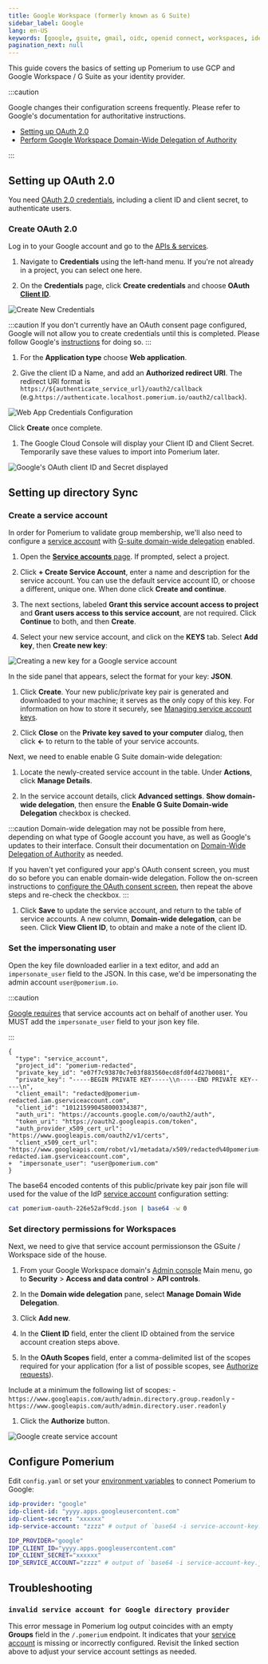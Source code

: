 ```yaml
---
title: Google Workspace (formerly known as G Suite)
sidebar_label: Google
lang: en-US
keywords: [google, gsuite, gmail, oidc, openid connect, workspaces, identity provider, idp]pagination_prev: null
pagination_next: null
---
```



This guide covers the basics of setting up Pomerium to use GCP and Google Workspace / G Suite as your identity provider.

:::caution

Google changes their configuration screens frequently. Please refer to Google's documentation for authoritative instructions.

- [Setting up OAuth 2.0](https://developers.google.com/identity/protocols/oauth2/openid-connect)
- [Perform Google Workspace Domain-Wide Delegation of Authority](https://developers.google.com/admin-sdk/directory/v1/guides/delegation)

:::

## Setting up OAuth 2.0

You need [OAuth 2.0 credentials](https://developers.google.com/identity/protocols/oauth2/openid-connect), including a client ID and client secret, to authenticate users.

### Create OAuth 2.0

Log in to your Google account and go to the [APIs & services](https://console.developers.google.com/projectselector/apis/credentials).

1. Navigate to **Credentials** using the left-hand menu. If you're not already in a project, you can select one here.

1. On the **Credentials** page, click **Create credentials** and choose **OAuth [Client ID]**.

  ![Create New Credentials](./img/google/google-credentials.png)

  :::caution
  If you don't currently have an OAuth consent page configured, Google will not allow you to create credentials until this is completed. Please follow Google's [instructions](https://developers.google.com/identity/protocols/oauth2/openid-connect#consentpageexperience) for doing so.
  :::

1. For the **Application type** choose **Web application**.

1. Give the client ID a Name, and add an **Authorized redirect URI**. The redirect URI format is `https://${authenticate_service_url}/oauth2/callback` (e.g.`https://authenticate.localhost.pomerium.io/oauth2/callback`).

  ![Web App Credentials Configuration](./img/google/google-create-client-id-config.png)

  Click **Create** once complete.

1. The Google Cloud Console will display your Client ID and Client Secret. Temporarily save these values to import into Pomerium later.

  ![Google's OAuth client ID and Secret displayed](./img/google/google-oauth-client-id-secret.png)

## Setting up directory Sync

### Create a service account

In order for Pomerium to validate group membership, we'll also need to configure a [service account](https://console.cloud.google.com/iam-admin/serviceaccounts) with [G-suite domain-wide delegation](https://developers.google.com/admin-sdk/directory/v1/guides/delegation) enabled.

1. Open the [**Service accounts** page](https://console.developers.google.com/iam-admin/serviceaccounts). If prompted, select a project.

1. Click **+ Create Service Account**, enter a name and description for the service account. You can use the default service account ID, or choose a different, unique one. When done click **Create and continue**.

1. The next sections, labeled **Grant this service account access to project** and **Grant users access to this service account**, are not required. Click **Continue** to both, and then **Create**.

1. Select your new service account, and click on the **KEYS** tab. Select **Add key**, then **Create new key**:

  ![Creating a new key for a Google service account](./img/google/google-service-account-create-key.png)

  In the side panel that appears, select the format for your key: **JSON**.

1. Click **Create**. Your new public/private key pair is generated and downloaded to your machine; it serves as the only copy of this key. For information on how to store it securely, see [Managing service account keys](https://cloud.google.com/iam/docs/understanding-service-accounts#managing_service_account_keys).

1. Click **Close** on the **Private key saved to your computer** dialog, then click **←** to return to the table of your service accounts.

Next, we need to enable enable G Suite domain-wide delegation:

1. Locate the newly-created service account in the table. Under **Actions**, click **Manage Details**.

1. In the service account details, click **Advanced settings**. **Show domain-wide delegation**, then ensure the **Enable G Suite Domain-wide Delegation** checkbox is checked.

  :::caution
  Domain-wide delegation may not be possible from here, depending on what type of Google account you have, as well as Google's updates to their interface. Consult their documentation on [Domain-Wide Delegation of Authority] as needed. 

  If you haven't yet configured your app's OAuth consent screen, you must do so before you can enable domain-wide delegation. Follow the on-screen instructions to [configure the OAuth consent screen](https://support.google.com/cloud/answer/10311615?hl=en&ref_topic=3473162#), then repeat the above steps and re-check the checkbox.
  :::

1. Click **Save** to update the service account, and return to the table of service accounts. A new column, **Domain-wide delegation**, can be seen. Click **View Client ID**, to obtain and make a note of the client ID.

### Set the impersonating user

Open the key file downloaded earlier in a text editor, and add an `impersonate_user` field to the JSON. In this case, we'd be impersonating the admin account `user@pomerium.io`.

:::caution

[Google requires][so-answer] that service accounts act on behalf of another user. You MUST add the `impersonate_user` field to your json key file.

:::

```git title="pomerium-oauth-226e52af9cdd.json"
{
  "type": "service_account",
  "project_id": "pomerium-redacted",
  "private_key_id": "e07f7c93870c7e03f883560ecd8fd0f4d27b0081",
  "private_key": "-----BEGIN PRIVATE KEY-----\\n-----END PRIVATE KEY-----\n",
  "client_email": "redacted@pomerium-redacted.iam.gserviceaccount.com",
  "client_id": "101215990458000334387",
  "auth_uri": "https://accounts.google.com/o/oauth2/auth",
  "token_uri": "https://oauth2.googleapis.com/token",
  "auth_provider_x509_cert_url": "https://www.googleapis.com/oauth2/v1/certs",
  "client_x509_cert_url": "https://www.googleapis.com/robot/v1/metadata/x509/redacted%40pomerium-redacted.iam.gserviceaccount.com",
+  "impersonate_user": "user@pomerium.com"
}
```

The base64 encoded contents of this public/private key pair json file will used for the value of the IdP [service account] configuration setting:

```bash
cat pomerium-oauth-226e52af9cdd.json | base64 -w 0
```

### Set directory permissions for Workspaces

Next, we need to give that service account permissionson the GSuite / Workspace side of the house.

1. From your Google Workspace domain's [Admin console](http://admin.google.com/) Main menu, go to **Security** > **Access and data control** > **API controls**.

1. In the **Domain wide delegation** pane, select **Manage Domain Wide Delegation**.

1. Click **Add new**.

1. In the **Client ID** field, enter the client ID obtained from the service account creation steps above.

1. In the **OAuth Scopes** field, enter a comma-delimited list of the scopes required for your application (for a list of possible scopes, see [Authorize requests](https://developers.google.com/admin-sdk/directory/v1/guides/authorizing)).

  Include at a minimum the following list of scopes:
    - `https://www.googleapis.com/auth/admin.directory.group.readonly`
    - `https://www.googleapis.com/auth/admin.directory.user.readonly`

1. Click the **Authorize** button.

![Google create service account](./img/google/google-gsuite-add-scopes.png)


## Configure Pomerium

Edit `config.yaml` or set  your [environment variables] to connect Pomerium to Google:

<Tabs>
<TabItem value="config.yaml" label="config.yaml">

```yaml title=/etc/pomerium/config.yaml
idp-provider: "google"
idp-client-id: "yyyy.apps.googleusercontent.com"
idp-client-secret: "xxxxxx"
idp-service-account: "zzzz" # output of `base64 -i service-account-key.json`, with impersonate_user set.
```

</TabItem>
<TabItem value="Environment Variables" label="Environment Variables">

```bash
IDP_PROVIDER="google"
IDP_CLIENT_ID="yyyy.apps.googleusercontent.com"
IDP_CLIENT_SECRET="xxxxxx"
IDP_SERVICE_ACCOUNT="zzzz" # output of `base64 -i service-account-key.json`, with impersonate_user set.
```

</TabItem>
</Tabs>

## Troubleshooting

### `invalid service account for Google directory provider`

This error message in Pomerium log output coincides with an empty **Groups** field in the `/.pomerium` endpoint. It indicates that your [service account](#create-a-service-account) is missing or incorrectly configured. Revisit the linked section above to adjust your service account settings as needed.

[client id]: /docs/reference/identity-provider-client-id
[client secret]: /docs/reference/identity-provider-client-secret
[Domain-Wide Delegation of Authority]: https://developers.google.com/admin-sdk/directory/v1/guides/delegation
[environment variables]: https://en.wikipedia.org/wiki/Environment_variable
[oauth2]: https://oauth.net/2/
[openid connect]: https://en.wikipedia.org/wiki/OpenID_Connect
[service account]: /docs/reference/identity-provider-service-account
[so-answer]: https://stackoverflow.com/questions/48585700/is-it-possible-to-call-apis-from-service-account-without-acting-on-behalf-of-a-u/48601364#48601364
